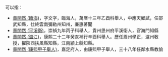 '''{{PAGENAME}}'''可以指：
* [[章闇然_(臨海)|章闇然 (臨海)]]，字文字，臨海人，萬曆十三年乙酉科舉人，中應天鄉試，任邵武知縣，仕終雲南彌勒州知州，亷惠著聞
* [[章闇然_(平溪衛)|章闇然 (平溪衛)]]，崇禎九年丙子科舉人，貴州思州府平溪衛人，官海門知縣
* [[章闇然_(溫江)|章闇然 (溫江)]]，康熙二十二年癸亥補行辛酉科舉人。歷任眉州學正，瀘州敎授，擢陝西扶風縣知縣，江南潁上縣知縣。
* [[章闇然_(康熙甲子舉人)|章闇然 (康熙甲子舉人)]]，嘉定府人，由康熙甲子舉人，三十八年任鄰水縣教諭
{{Disambiguation|Cat=三字人名消歧义}}